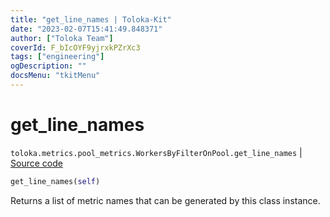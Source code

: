 ```yaml
---
title: "get_line_names | Toloka-Kit"
date: "2023-02-07T15:41:49.848371"
author: ["Toloka Team"]
coverId: F_bIcOYF9yjrxkPZrXc3
tags: ["engineering"]
ogDescription: ""
docsMenu: "tkitMenu"
---
```


# get_line_names
`toloka.metrics.pool_metrics.WorkersByFilterOnPool.get_line_names` | [Source code](https://github.com/Toloka/toloka-kit/blob/v1.1.3/src/metrics/pool_metrics.py#L402)

```python
get_line_names(self)
```

Returns a list of metric names that can be generated by this class instance.